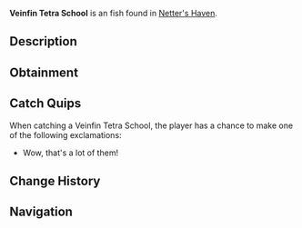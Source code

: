 {{FishInfobox
|image          = Veinfin Tetra School.png
|rarity         = Uncommon
|sea            = Second Sea
|location       = [[Netter's Haven]]
|sublocation    = 
|sources        = Fishing Net
|radar_location = 
|xp             = 240
|weather        = Clear
|time           = 
|season         = Summer, Autumn
|bait           = 
|base_weight    = 66
|base_value     = 430
|weight_range   = 44
|base_chance    = 80
|base_resil     = 85
}}
'''Veinfin Tetra School''' is an {{Rarity|Uncommon}} fish found in [[Netter's Haven]].

== Description ==
{{Description|A school of awesome fish!|Bestiary Entry}}

== Obtainment ==
{{Description|Caught in oceans using a net.|Bestiary Hint}}

== Catch Quips ==
When catching a Veinfin Tetra School, the player has a chance to make one of the following exclamations:
* Wow, that's a lot of them!

== Change History ==
{{Change History|{{subst:Current Version}}}}

== Navigation ==
{{Fish Navbox|Netter's Haven}}